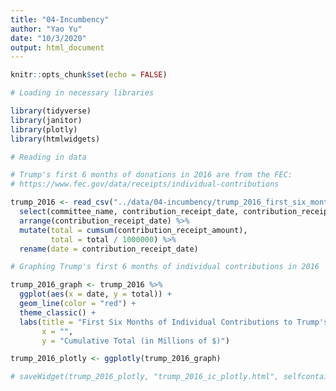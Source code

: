 ```yaml
---
title: "04-Incumbency"
author: "Yao Yu"
date: "10/3/2020"
output: html_document
---
```


```r
knitr::opts_chunk$set(echo = FALSE)

# Loading in necessary libraries

library(tidyverse)
library(janitor)
library(plotly)
library(htmlwidgets)

# Reading in data

# Trump's first 6 months of donations in 2016 are from the FEC:
# https://www.fec.gov/data/receipts/individual-contributions

trump_2016 <- read_csv("../data/04-incumbency/trump_2016_first_six_months.csv") %>% 
  select(committee_name, contribution_receipt_date, contribution_receipt_amount) %>%
  arrange(contribution_receipt_date) %>% 
  mutate(total = cumsum(contribution_receipt_amount),
         total = total / 1000000) %>% 
  rename(date = contribution_receipt_date)
```

```r

# Graphing Trump's first 6 months of individual contributions in 2016

trump_2016_graph <- trump_2016 %>% 
  ggplot(aes(x = date, y = total)) + 
  geom_line(color = "red") + 
  theme_classic() +
  labs(title = "First Six Months of Individual Contributions to Trump's Re-election Campaign",
       x = "",
       y = "Cumulative Total (in Millions of $)")

trump_2016_plotly <- ggplotly(trump_2016_graph)

# saveWidget(trump_2016_plotly, "trump_2016_ic_plotly.html", selfcontained = FALSE, libdir = "lib")

```

